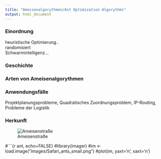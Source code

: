 ```yaml
---
title: "Ameisenalgorythmen/Ant Optimization Algorythms"
output: html_document
---
```


### Einordnung

heuristische Optimierung..
<br>
randomisiert
<br>
Schwarmintelligenz...
<br>

### Geschichte
### Arten von Ameisenalgorythmen
### Anwendungsfälle
Projektplanungsprobleme, Quadratisches Zuordnungsproblem, IP-Routing, Probleme der Logistik

### Herkunft 
![Ameisenstraße](images/Safari_ants_small.jpg)


#```{r ant, echo=FALSE}
#library(imager)
#im <- load.image("images/Safari_ants_small.png")
#plot(im, yaxt='n', xaxt='n') 

```
```



